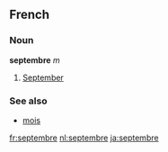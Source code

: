 ==French==
===Noun===
'''septembre''' ''m''

# [[September]]

===See also===
*[[mois]]

[[fr:septembre]]
[[nl:septembre]]
[[ja:septembre]]